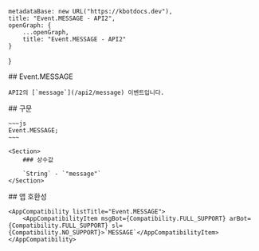 
    metadataBase: new URL("https://kbotdocs.dev"),
    title: "Event.MESSAGE - API2",
    openGraph: {
        ...openGraph,
        title: "Event.MESSAGE - API2"
    }
}

<Section>
    ## Event.MESSAGE

    API2의 [`message`](/api2/message) 이벤트입니다.
</Section>
<Section>
    ## 구문

    ~~~js
    Event.MESSAGE;
    ~~~

    <Section>
        ### 상수값

        `String` - `"message"`
    </Section>
</Section>
<Section>
    ## 앱 호환성

    <AppCompatibility listTitle="Event.MESSAGE">
        <AppCompatibilityItem msgBot={Compatibility.FULL_SUPPORT} arBot={Compatibility.FULL_SUPPORT} sl={Compatibility.NO_SUPPORT}>`MESSAGE`</AppCompatibilityItem>
    </AppCompatibility>
</Section>